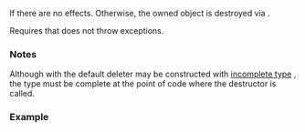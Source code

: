 {{cpp/memory/unique_ptr/title|~unique_ptr}}
{{cpp/memory/unique_ptr/navbar}}
{{ddcl|since=c++11|notes={{mark|constexpr since C++23}}|
~unique_ptr();
}}
If {{lc|get()}} {{tt|1= == }} {{c|nullptr}} there are no effects. Otherwise, the owned object is destroyed via {{lc|get_deleter()}}{{tt|(}}{{lc|get()}}{{tt|)}}.

Requires that {{tt|get_deleter()(get())}} does not throw exceptions.

===Notes===
Although {{tt|std::unique_ptr&lt;T&gt;}} with the default deleter may be constructed with [[cpp/language/incomplete_type|incomplete type]] {{tt|T}}, the type {{tt|T}} must be complete at the point of code where the destructor is called.

===Example===
{{example
|The following program demonstrates usage of a custom deleter.
|code=
#include &lt;iostream&gt;
#include &lt;memory&gt;
 
int main () 
{
    auto deleter = [](int* ptr)
    {
        std::cout &lt;&lt; "[deleter called]\n";
        delete ptr;
    };
 
    std::unique_ptr&lt;int, decltype(deleter)&gt; uniq(new int, deleter);
    std::cout &lt;&lt; (uniq ? "not empty\n" : "empty\n");
    uniq.reset();
    std::cout &lt;&lt; (uniq ? "not empty\n" : "empty\n");
}
|output=
not empty
[deleter called]
empty
}}

{{langlinks|de|es|fr|it|ja|pt|ru|zh}}